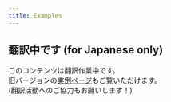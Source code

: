 ```yaml
---
title: Examples
---
```


<section>
  <h2 class="mb-gutter-md mt-0">
    翻訳中です (for Japanese only)
  </h2>
  <p>
    このコンテンツは翻訳作業中です。<br />
    旧バージョンの<a class="text-red-500" target="_blank" href="https://p5js-i18n-ja.pages.dev/ja/examples/">実例ページ</a>もご覧いただけます。<br />
    (翻訳活動へのご協力もお願いします！)
  </p>
</section>